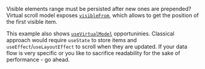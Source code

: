 Visible elements range must be persisted after new ones are prepended?
Virtual scroll model exposes [`visibleFrom`](/virtual/headless#visiblefrom-getter--double),
which allows to get the position of the first visible item.

This example also shows [`useVirtualModel`](/virtual/headless/#usevirtualmodel) opportuninies.
Classical approach would require `useState` to store items and `useEffect`/`useLayoutEffect` to scroll when they are updated.
If your data flow is very specific or you like to sacrifice readability for the sake of performance - go ahead.
